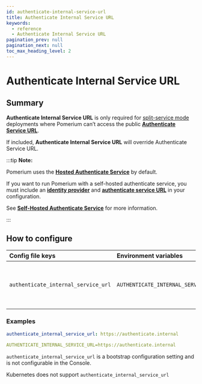 ```yaml
---
id: authenticate-internal-service-url
title: Authenticate Internal Service URL
keywords:
  - reference
  - Authenticate Internal Service URL
pagination_prev: null
pagination_next: null
toc_max_heading_level: 2
---
```



# Authenticate Internal Service URL

## Summary

**Authenticate Internal Service URL** is only required for [split-service mode](/docs/internals/configuration#all-in-one-vs-split-service-mode) deployments where Pomerium can’t access the public [**Authenticate Service URL**](/docs/reference/authenticate-service-url).

If included, **Authenticate Internal Service URL** will override Authenticate Service URL.

:::tip **Note:**

Pomerium uses the [**Hosted Authenticate Service**](/docs/capabilities/hosted-authenticate-service) by default.

If you want to run Pomerium with a self-hosted authenticate service, you must include an [**identity provider**](/docs/identity-providers) and [**authenticate service URL**](/docs/reference/authenticate-service-url) in your configuration.

See [**Self-Hosted Authenticate Service**](/docs/capabilities/self-hosted-authenticate-service) for more information.

:::

## How to configure

<Tabs>
<TabItem label="Core" value="Core">

| **Config file keys** | **Environment variables** | **Type** | **Usage** |
| :-- | :-- | :-- | :-- |
| `authenticate_internal_service_url` | `AUTHENTICATE_INTERNAL_SERVICE_URL` | `URL` | **required** (In [split-service mode](/docs/internals/configuration#all-in-one-vs-split-service-mode) only) |

### Examples

```yaml
authenticate_internal_service_url: https://authenticate.internal
```

```yaml
AUTHENTICATE_INTERNAL_SERVICE_URL=https://authenticate.internal
```

</TabItem>
<TabItem label="Enterprise" value="Enterprise">

`authenticate_internal_service_url` is a bootstrap configuration setting and is not configurable in the Console.

</TabItem>
<TabItem label="Kubernetes" value="Kubernetes">

Kubernetes does not support `authenticate_internal_service_url`

</TabItem>
</Tabs>
